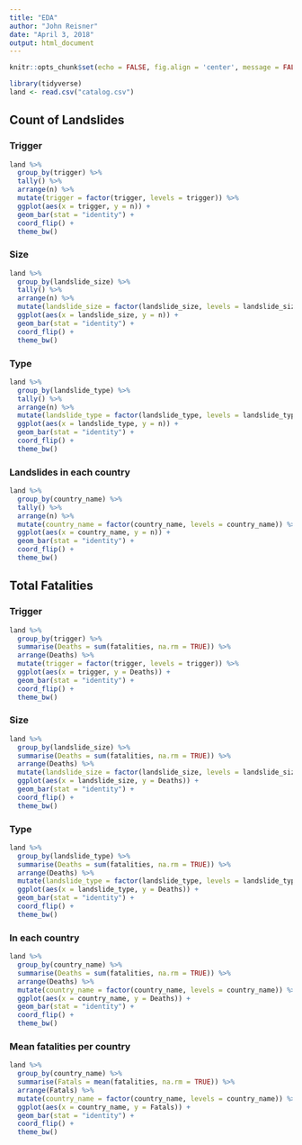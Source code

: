 ```yaml
---
title: "EDA"
author: "John Reisner"
date: "April 3, 2018"
output: html_document
---
```


```r
knitr::opts_chunk$set(echo = FALSE, fig.align = 'center', message = FALSE, warning = FALSE)
```

```r
library(tidyverse)
land <- read.csv("catalog.csv")
```
## Count of Landslides
### Trigger
```r
land %>%
  group_by(trigger) %>%
  tally() %>%
  arrange(n) %>%
  mutate(trigger = factor(trigger, levels = trigger)) %>%
  ggplot(aes(x = trigger, y = n)) +
  geom_bar(stat = "identity") +
  coord_flip() +
  theme_bw()
```

### Size
```r
land %>%
  group_by(landslide_size) %>%
  tally() %>%
  arrange(n) %>%
  mutate(landslide_size = factor(landslide_size, levels = landslide_size)) %>%
  ggplot(aes(x = landslide_size, y = n)) +
  geom_bar(stat = "identity") +
  coord_flip() +
  theme_bw()
```

### Type
```r
land %>%
  group_by(landslide_type) %>%
  tally() %>%
  arrange(n) %>%
  mutate(landslide_type = factor(landslide_type, levels = landslide_type)) %>%
  ggplot(aes(x = landslide_type, y = n)) +
  geom_bar(stat = "identity") +
  coord_flip() +
  theme_bw()
```

### Landslides in each country
```r
land %>%
  group_by(country_name) %>%
  tally() %>%
  arrange(n) %>%
  mutate(country_name = factor(country_name, levels = country_name)) %>%
  ggplot(aes(x = country_name, y = n)) +
  geom_bar(stat = "identity") +
  coord_flip() +
  theme_bw()
```


## Total Fatalities

### Trigger
```r
land %>%
  group_by(trigger) %>%
  summarise(Deaths = sum(fatalities, na.rm = TRUE)) %>%
  arrange(Deaths) %>%
  mutate(trigger = factor(trigger, levels = trigger)) %>%
  ggplot(aes(x = trigger, y = Deaths)) +
  geom_bar(stat = "identity") +
  coord_flip() +
  theme_bw()
```

### Size
```r
land %>%
  group_by(landslide_size) %>%
  summarise(Deaths = sum(fatalities, na.rm = TRUE)) %>%
  arrange(Deaths) %>%
  mutate(landslide_size = factor(landslide_size, levels = landslide_size)) %>%
  ggplot(aes(x = landslide_size, y = Deaths)) +
  geom_bar(stat = "identity") +
  coord_flip() +
  theme_bw()
```

### Type
```r
land %>%
  group_by(landslide_type) %>%
  summarise(Deaths = sum(fatalities, na.rm = TRUE)) %>%
  arrange(Deaths) %>%
  mutate(landslide_type = factor(landslide_type, levels = landslide_type)) %>%
  ggplot(aes(x = landslide_type, y = Deaths)) +
  geom_bar(stat = "identity") +
  coord_flip() +
  theme_bw()
```

### In each country
```r
land %>%
  group_by(country_name) %>%
  summarise(Deaths = sum(fatalities, na.rm = TRUE)) %>%
  arrange(Deaths) %>%
  mutate(country_name = factor(country_name, levels = country_name)) %>%
  ggplot(aes(x = country_name, y = Deaths)) +
  geom_bar(stat = "identity") +
  coord_flip() +
  theme_bw()
```



### Mean fatalities per country
```r
land %>%
  group_by(country_name) %>%
  summarise(Fatals = mean(fatalities, na.rm = TRUE)) %>%
  arrange(Fatals) %>%
  mutate(country_name = factor(country_name, levels = country_name)) %>%
  ggplot(aes(x = country_name, y = Fatals)) +
  geom_bar(stat = "identity") +
  coord_flip() +
  theme_bw()
```

